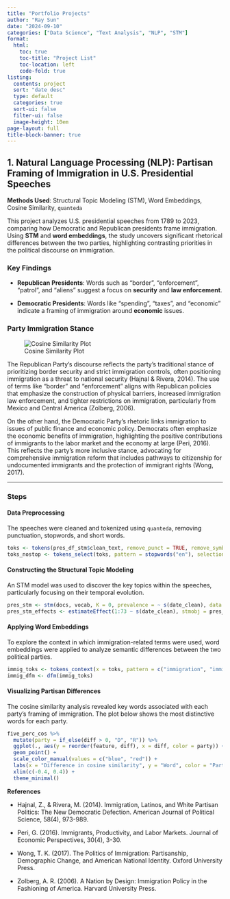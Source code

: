 ```yaml
---
title: "Portfolio Projects"
author: "Ray Sun"
date: "2024-09-10"
categories: ["Data Science", "Text Analysis", "NLP", "STM"]
format:
  html:
    toc: true
    toc-title: "Project List"
    toc-location: left
    code-fold: true
listing:
  contents: project
  sort: "date desc"
  type: default
  categories: true
  sort-ui: false
  filter-ui: false
  image-height: 10em
page-layout: full
title-block-banner: true
---
```



## 1. Natural Language Processing (NLP): Partisan Framing of Immigration in U.S. Presidential Speeches
**Methods Used**: Structural Topic Modeling (STM), Word Embeddings, Cosine Similarity, `quanteda`

This project analyzes U.S. presidential speeches from 1789 to 2023, comparing how Democratic and Republican presidents frame immigration. Using **STM** and **word embeddings**, the study uncovers significant rhetorical differences between the two parties, highlighting contrasting priorities in the political discourse on immigration.

### Key Findings

- **Republican Presidents**: Words such as "border", "enforcement", "patrol", and "aliens" suggest a focus on **security** and **law enforcement**.

- **Democratic Presidents**: Words like "spending", "taxes", and "economic" indicate a framing of immigration around **economic** issues.

### Party Immigration Stance
![Cosine Similarity Plot](project/text_analysis/immigrant.png)

The Republican Party’s discourse reflects the party’s traditional stance of prioritizing border security and strict immigration controls, often positioning immigration as a threat to national security (Hajnal & Rivera, 2014). The use of terms like "border" and "enforcement" aligns with Republican policies that emphasize the construction of physical barriers, increased immigration law enforcement, and tighter restrictions on immigration, particularly from Mexico and Central America (Zolberg, 2006).

On the other hand, the Democratic Party’s rhetoric links immigration to issues of public finance and economic policy. Democrats often emphasize the economic benefits of immigration, highlighting the positive contributions of immigrants to the labor market and the economy at large (Peri, 2016). This reflects the party’s more inclusive stance, advocating for comprehensive immigration reform that includes pathways to citizenship for undocumented immigrants and the protection of immigrant rights (Wong, 2017).

---

### Steps

#### Data Preprocessing
The speeches were cleaned and tokenized using `quanteda`, removing punctuation, stopwords, and short words.

```r
toks <- tokens(pres_df_stm$clean_text, remove_punct = TRUE, remove_symbols = TRUE)
toks_nostop <- tokens_select(toks, pattern = stopwords("en"), selection = "remove", min_nchar = 3)
```
#### Constructing the Structural Topic Modeling
An STM model was used to discover the key topics within the speeches, particularly focusing on their temporal evolution.

```r
pres_stm <- stm(docs, vocab, K = 0, prevalence = ~ s(date_clean), data = meta, init.type = "Spectral")
pres_stm_effects <- estimateEffect(1:73 ~ s(date_clean), stmobj = pres_stm, metadata = meta, uncertainty = "None")
```

#### Applying Word Embeddings
To explore the context in which immigration-related terms were used, word embeddings were applied to analyze semantic differences between the two political parties.

```r
immig_toks <- tokens_context(x = toks, pattern = c("immigration", "immigrants"), window = 8L)
immig_dfm <- dfm(immig_toks)
```

#### Visualizing Partisan Differences
The cosine similarity analysis revealed key words associated with each party’s framing of immigration. The plot below shows the most distinctive words for each party.

```r
five_perc_cos %>%
  mutate(party = if_else(diff > 0, "D", "R")) %>%
  ggplot(., aes(y = reorder(feature, diff), x = diff, color = party)) +
  geom_point() +
  scale_color_manual(values = c("blue", "red")) +
  labs(x = "Difference in cosine similarity", y = "Word", color = "Party") +
  xlim(c(-0.4, 0.4)) +
  theme_minimal()
```

**References**

- Hajnal, Z., & Rivera, M. (2014). Immigration, Latinos, and White Partisan Politics: The New Democratic Defection. American Journal of Political Science, 58(4), 973-989.

- Peri, G. (2016). Immigrants, Productivity, and Labor Markets. Journal of Economic Perspectives, 30(4), 3-30.

- Wong, T. K. (2017). The Politics of Immigration: Partisanship, Demographic Change, and American National Identity. Oxford University Press.

- Zolberg, A. R. (2006). A Nation by Design: Immigration Policy in the Fashioning of America. Harvard University Press.
